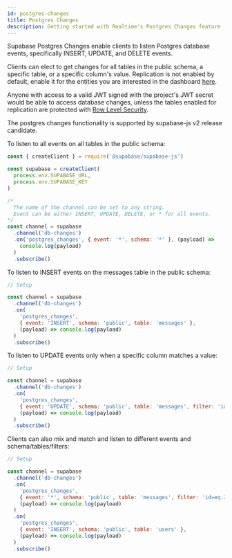 ```yaml
---
id: postgres-changes
title: Postgres Changes
description: Getting started with Realtime's Postgres Changes feature
---
```


Supabase Postgres Changes enable clients to listen Postgres database events, specifically INSERT, UPDATE, and DELETE events. 

Clients can elect to get changes for all tables in the public schema, a specific table, or a specific column's value. Replication is not enabled by default, enable it for the entities you are interested in the dashboard [here](https://app.supabase.com/project/_/database/replication). 

Anyone with access to a valid JWT signed with the project's JWT secret would be able to access database changes, unless the tables enabled for replication are protected with [Row Level Security](https://supabase.com/docs/guides/auth/row-level-security). 

The postgres changes functionality is supported by supabase-js v2 release candidate.

To listen to all events on all tables in the public schema:

```js
const { createClient } = require('@supabase/supabase-js')

const supabase = createClient(
  process.env.SUPABASE_URL,
  process.env.SUPABASE_KEY
)

/*
  The name of the channel can be set to any string.
  Event can be either INSERT, UPDATE, DELETE, or * for all events.
*/
const channel = supabase
  .channel('db-changes')
  .on('postgres_changes', { event: '*', schema: '*' }, (payload) =>
    console.log(payload)
  )
  .subscribe()
```

To listen to INSERT events on the messages table in the public schema:

```js
// Setup

const channel = supabase
  .channel('db-changes')
  .on(
    'postgres_changes',
    { event: 'INSERT', schema: 'public', table: 'messages' },
    (payload) => console.log(payload)
  )
  .subscribe()
```

To listen to UPDATE events only when a specific column matches a value:

```js
// Setup

const channel = supabase
  .channel('db-changes')
  .on(
    'postgres_changes',
    { event: 'UPDATE', schema: 'public', table: 'messages', filter: 'id=eq.1' },
    (payload) => console.log(payload)
  )
  .subscribe()
```

Clients can also mix and match and listen to different events and schema/tables/filters:

```js
// Setup

const channel = supabase
  .channel('db-changes')
  .on(
    'postgres_changes',
    { event: '*', schema: 'public', table: 'messages', filter: 'id=eq.23' },
    (payload) => console.log(payload)
  )
  .on(
    'postgres_changes',
    { event: 'INSERT', schema: 'public', table: 'users' },
    (payload) => console.log(payload)
  )
  .subscribe()
```
